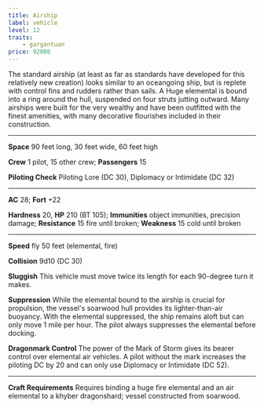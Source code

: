 ```yaml
---
title: Airship
label: vehicle
level: 12
traits:
    - gargantuan
price: 92000
---
```


The standard airship (at least as far as standards have developed for this relatively new creation) looks similar to an oceangoing ship, but is replete with control fins and rudders rather than sails. A Huge elemental is bound into a ring around the hull, suspended on four struts jutting outward. Many airships were built for the very wealthy and have been outfitted with the finest amenities, with many decorative flourishes included in their construction.

---

**Space** 90 feet long, 30 feet wide, 60 feet high

**Crew** 1 pilot, 15 other crew; **Passengers** 15

**Piloting Check** Piloting Lore (DC 30), Diplomacy or Intimidate (DC 32)

---

**AC** 28; **Fort** +22

**Hardness** 20, **HP** 210 (BT 105); **Immunities** object immunities, precision damage; **Resistance** 15 fire until broken; **Weakness** 15 cold until broken

---

**Speed** fly 50 feet (elemental, fire)

**Collision** 9d10 (DC 30)

**Sluggish** This vehicle must move twice its length for each 90-degree turn it makes.

**Suppression** While the elemental bound to the airship is crucial for propulsion, the vessel's soarwood hull provides its lighter-than-air buoyancy. With the elemental suppressed, the ship remains aloft but can only move 1 mile per hour. The pilot always suppresses the elemental before docking.

**Dragonmark Control** The power of the Mark of Storm gives its bearer control over elemental air vehicles. A pilot without the mark increases the piloting DC by 20 and can only use Diplomacy or Intimidate (DC 52).

---

**Craft Requirements** Requires binding a huge fire elemental and an air elemental to a khyber dragonshard; vessel constructed from soarwood.
